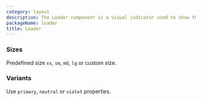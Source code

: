 ```yaml
---
category: layout
description: The Loader component is a visual indicator used to show that a process or operation is in progress. It provides feedback to users, signaling that the application is busy and they should wait for the task to complete. This component is essential for improving user experience by managing expectations during loading times and ensuring users are informed about ongoing activities.
packageName: loader
title: Loader
---
```


### Sizes

Predefined size `xs`, `sm`, `md`, `lg` or custom size.

<div data-playground="sizes.tsx" data-component="Loader"></div>

### Variants

Use `primary`, `neutral` or `violet` properties.

<div data-playground="variants.tsx" data-component="Loader"></div>
